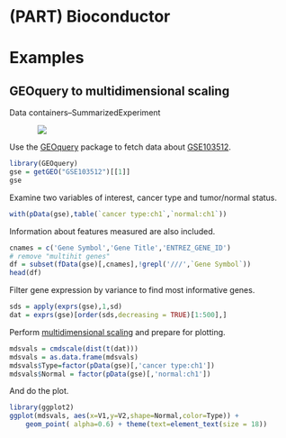 # (PART) Bioconductor {-}
    
# Examples

## GEOquery to multidimensional scaling

Data containers--SummarizedExperiment

<div style="width:80%; display: block; margin: 0 auto;">
![](https://images.nature.com/full/nature-assets/nmeth/journal/v12/n2/images/nmeth.3252-F2.jpg)
</div>


Use the [GEOquery] package to fetch data about [GSE103512].


```r
library(GEOquery)
gse = getGEO("GSE103512")[[1]]
gse
```


Examine two variables of interest, cancer type and tumor/normal status.

```r
with(pData(gse),table(`cancer type:ch1`,`normal:ch1`))
```

Information about features measured are also included.

```r
cnames = c('Gene Symbol','Gene Title','ENTREZ_GENE_ID')
# remove "multihit genes"
df = subset(fData(gse)[,cnames],!grepl('///',`Gene Symbol`))
head(df)
```

Filter gene expression by variance to find most informative genes.

```r
sds = apply(exprs(gse),1,sd)
dat = exprs(gse)[order(sds,decreasing = TRUE)[1:500],]
```

Perform [multidimensional scaling] and prepare for plotting.

```r
mdsvals = cmdscale(dist(t(dat)))
mdsvals = as.data.frame(mdsvals)
mdsvals$Type=factor(pData(gse)[,'cancer type:ch1'])
mdsvals$Normal = factor(pData(gse)[,'normal:ch1'])
```

And do the plot.

```r
library(ggplot2)
ggplot(mdsvals, aes(x=V1,y=V2,shape=Normal,color=Type)) + 
    geom_point( alpha=0.6) + theme(text=element_text(size = 18))
```

[R]: https://cran.r-project.org/
[GEOquery]: https://bioconductor.org/packages/GEOquery
[GSE103512]: https://www.ncbi.nlm.nih.gov/geo/query/acc.cgi?acc=GSE103512
[multidimensional scaling]: https://en.wikipedia.org/wiki/Multidimensional_scaling


